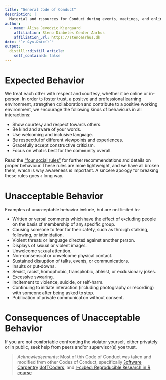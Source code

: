 ```yaml
---
title: "General Code of Conduct"
description: |
  Material and resources for Conduct during events, meetings, and online spaces.
author:
  - name: Alisa Devedzic Kjærgaard 
    affiliation: Steno Diabetes Center Aarhus
    affiliation_url: https://stenoaarhus.dk
date: "`r Sys.Date()`"
output:
  distill::distill_article:
    self_contained: false
---
```


# Expected Behavior

We treat each other with respect and courtesy, whether it be online or in-person. In order to foster trust, a positive and professional learning environment, strengthen collaboration and contribute to a positive working environment, we encourage the following kinds of behaviours in all interactions:

- Show courtesy and respect towards others.
- Be kind and aware of your words.
- Use welcoming and inclusive language.
- Be respectful of different viewpoints and experiences.
- Gracefully accept constructive criticism.
- Focus on what is best for the community overall.

Read the ["four social rules"](https://www.recurse.com/manual#sub-sec-social-rules) for further recommendations and details on proper behaviour. These rules are more lightweight, and we have all broken them, which is why awareness is important. A sincere apology for breaking these rules goes a long way.

# Unacceptable Behavior

Examples of unacceptable behavior include, but are not limited to:

- Written or verbal comments which have the effect of excluding people on the basis of membership of any specific group.
- Causing someone to fear for their safety, such as through stalking, following, or intimidation.
- Violent threats or language directed against another person.
- Displays of sexual or violent images.
- Unwelcome sexual attention.
- Non-consensual or unwelcome physical contact.
- Sustained disruption of talks, events, or communications.
- Insults or put-downs.
- Sexist, racist, homophobic, transphobic, ableist, or exclusionary jokes.
- Excessive swearing.
- Incitement to violence, suicide, or self-harm.
- Continuing to initiate interaction (including photography or recording) with someone after being asked to stop.
- Publication of private communication without consent.

# Consequences of Unacceptable Behavior

If you are not comfortable confronting the violator yourself, either privately or in public, seek help from peers and/or supervisor(s) you trust.

<!--  Comment:
Uncomment after adding link to consequences. 
Unacceptable behavior is not tolerated and if continued may lead to ...
--> 

<!-- TODO: the region has an e-dok instruction on harassment. Add the e-dok here. -->

> *Acknowledgements*: Most of this Code of Conduct was taken and modified from 
other Codes of Conduct, specifically 
[Software Carpentry](https://docs.carpentries.org/topic_folders/policies/code-of-conduct.html)
[UofTCoders](https://github.com/UofTCoders/studyGroup/blob/gh-pages/codeOfConduct.md),
and [r-cubed: Reproducible Research in R course](https://r-cubed.rostools.org/conduct.html)
